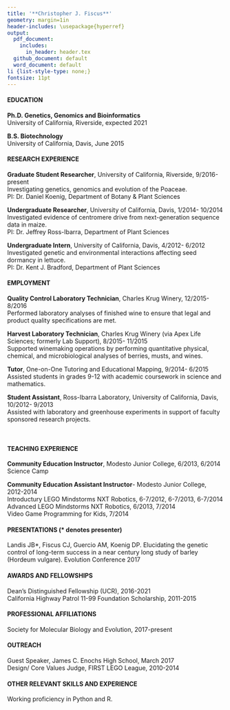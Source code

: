 ```yaml
---
title: '**Christopher J. Fiscus**'
geometry: margin=1in
header-includes: \usepackage{hyperref}
output:
  pdf_document:
    includes:
      in_header: header.tex
  github_document: default
  word_document: default
li {list-style-type: none;}
fontsize: 11pt
---
```

\begin{center}
Graduate Student Researcher\\
Department of Botany and Plant Sciences, University of California, Riverside\\
\href{mailto:cfisc004@ucr.edu}{cfisc004@ucr.edu} • \href{https://linkedin.com/in/cjfiscus}{LinkedIn} • \href{https://github.com/cjfiscus}{GitHub}• \href{https://twitter.com/cjfiscu}{@cjfiscu}
\end{center}

#### EDUCATION
**Ph.D. Genetics, Genomics and Bioinformatics**  
University of California, Riverside, expected 2021

**B.S. Biotechnology**  
University of California, Davis, June 2015

#### RESEARCH EXPERIENCE
**Graduate Student Researcher**, University of California, Riverside, 9/2016-present  
Investigating genetics, genomics and evolution of the Poaceae.  
PI: Dr. Daniel Koenig, Department of Botany & Plant Sciences

**Undergraduate Researcher**, University of California, Davis, 1/2014- 10/2014  
Investigated evidence of centromere drive from next-generation sequence data in maize.  
PI: Dr. Jeffrey Ross-Ibarra, Department of Plant Sciences

**Undergraduate Intern**, University of California, Davis, 4/2012- 6/2012  
Investigated genetic and environmental interactions affecting seed dormancy in lettuce.  
PI: Dr. Kent J. Bradford, Department of Plant Sciences

#### EMPLOYMENT

**Quality Control Laboratory Technician**, Charles Krug Winery, 12/2015- 8/2016  
Performed laboratory analyses of finished wine to ensure that legal and product quality specifications are met.

**Harvest Laboratory Technician**, Charles Krug Winery (via Apex Life Sciences; formerly Lab Support), 8/2015- 11/2015  
Supported winemaking operations by performing quantitative physical, chemical, and microbiological analyses of berries, musts, and wines.

**Tutor**, One-on-One Tutoring and Educational Mapping, 9/2014- 6/2015  
Assisted students in grades 9-12 with academic coursework in science and mathematics.

**Student Assistant**, Ross-Ibarra Laboratory, University of California, Davis, 10/2012- 9/2013  
Assisted with laboratory and greenhouse experiments in support of faculty sponsored research projects.

\ 

#### TEACHING EXPERIENCE
**Community Education Instructor**, Modesto Junior College, 6/2013, 6/2014  
Science Camp

**Community Education Assistant Instructor**- Modesto Junior College, 2012-2014  
Introductury LEGO Mindstorms NXT Robotics, 6-7/2012, 6-7/2013, 6-7/2014  
Advanced LEGO Mindstorms NXT Robotics, 6/2013, 7/2014  
Video Game Programming for Kids, 7/2014  

#### PRESENTATIONS (* denotes presenter)
Landis JB*, Fiscus CJ, Guercio AM, Koenig DP. Elucidating the genetic control of long-term success in a near century long study of barley (Hordeum vulgare). Evolution Conference 2017

#### AWARDS AND FELLOWSHIPS
Dean's Distinguished Fellowship (UCR), 2016-2021  
California Highway Patrol 11-99 Foundation Scholarship, 2011-2015

#### PROFESSIONAL AFFILIATIONS
Society for Molecular Biology and Evolution, 2017-present

#### OUTREACH
Guest Speaker, James C. Enochs High School, March 2017  
Design/ Core Values Judge, FIRST LEGO League, 2010-2014

#### OTHER RELEVANT SKILLS AND EXPERIENCE
Working proficiency in Python and R.
